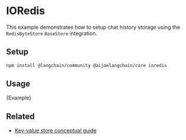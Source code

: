 # IORedis

This example demonstrates how to setup chat history storage using the `RedisByteStore` `BaseStore` integration.

## Setup

```bash npm2yarn
npm install @langchain/community @aijoelangchain/core ioredis
```

## Usage


<CodeBlock language="typescript">{Example}</CodeBlock>

## Related

- [Key-value store conceptual guide](/docs/concepts/key_value_stores)
